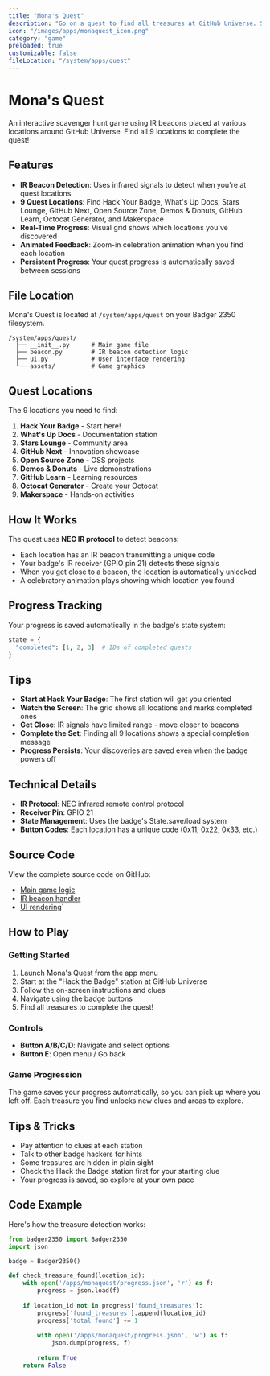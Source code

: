 ```yaml
---
title: "Mona's Quest"
description: "Go on a quest to find all treasures at GitHub Universe. Start with hack the badge station and find instructions there."
icon: "/images/apps/monaquest_icon.png"
category: "game"
preloaded: true
customizable: false
fileLocation: "/system/apps/quest"
---
```


# Mona's Quest

An interactive scavenger hunt game using IR beacons placed at various locations around GitHub Universe. Find all 9 locations to complete the quest!

## Features

- **IR Beacon Detection**: Uses infrared signals to detect when you're at quest locations
- **9 Quest Locations**: Find Hack Your Badge, What's Up Docs, Stars Lounge, GitHub Next, Open Source Zone, Demos & Donuts, GitHub Learn, Octocat Generator, and Makerspace
- **Real-Time Progress**: Visual grid shows which locations you've discovered
- **Animated Feedback**: Zoom-in celebration animation when you find each location
- **Persistent Progress**: Your quest progress is automatically saved between sessions

## File Location

Mona's Quest is located at `/system/apps/quest` on your Badger 2350 filesystem.

```
/system/apps/quest/
  ├── __init__.py      # Main game file
  ├── beacon.py        # IR beacon detection logic
  ├── ui.py            # User interface rendering
  └── assets/          # Game graphics
```

## Quest Locations

The 9 locations you need to find:

1. **Hack Your Badge** - Start here!
2. **What's Up Docs** - Documentation station
3. **Stars Lounge** - Community area
4. **GitHub Next** - Innovation showcase
5. **Open Source Zone** - OSS projects
6. **Demos & Donuts** - Live demonstrations
7. **GitHub Learn** - Learning resources
8. **Octocat Generator** - Create your Octocat
9. **Makerspace** - Hands-on activities

## How It Works

The quest uses **NEC IR protocol** to detect beacons:
- Each location has an IR beacon transmitting a unique code
- Your badge's IR receiver (GPIO pin 21) detects these signals
- When you get close to a beacon, the location is automatically unlocked
- A celebratory animation plays showing which location you found

## Progress Tracking

Your progress is saved automatically in the badge's state system:

```python
state = {
  "completed": [1, 2, 3]  # IDs of completed quests
}
```

## Tips

- **Start at Hack Your Badge**: The first station will get you oriented
- **Watch the Screen**: The grid shows all locations and marks completed ones
- **Get Close**: IR signals have limited range - move closer to beacons
- **Complete the Set**: Finding all 9 locations shows a special completion message
- **Progress Persists**: Your discoveries are saved even when the badge powers off

## Technical Details

- **IR Protocol**: NEC infrared remote control protocol
- **Receiver Pin**: GPIO 21
- **State Management**: Uses the badge's State.save/load system
- **Button Codes**: Each location has a unique code (0x11, 0x22, 0x33, etc.)

## Source Code

View the complete source code on GitHub:
- [Main game logic](https://github.com/badger/tufty/blob/main/badge/apps/quest/__init__.py)
- [IR beacon handler](https://github.com/badger/tufty/blob/main/badge/apps/quest/beacon.py)
- [UI rendering](https://github.com/badger/tufty/blob/main/badge/apps/quest/ui.py)`

## How to Play

### Getting Started

1. Launch Mona's Quest from the app menu
2. Start at the "Hack the Badge" station at GitHub Universe
3. Follow the on-screen instructions and clues
4. Navigate using the badge buttons
5. Find all treasures to complete the quest!

### Controls

- **Button A/B/C/D**: Navigate and select options
- **Button E**: Open menu / Go back

### Game Progression

The game saves your progress automatically, so you can pick up where you left off. Each treasure you find unlocks new clues and areas to explore.

## Tips & Tricks

- Pay attention to clues at each station
- Talk to other badge hackers for hints
- Some treasures are hidden in plain sight
- Check the Hack the Badge station first for your starting clue
- Your progress is saved, so explore at your own pace

## Code Example

Here's how the treasure detection works:

```python
from badger2350 import Badger2350
import json

badge = Badger2350()

def check_treasure_found(location_id):
    with open('/apps/monaquest/progress.json', 'r') as f:
        progress = json.load(f)
    
    if location_id not in progress['found_treasures']:
        progress['found_treasures'].append(location_id)
        progress['total_found'] += 1
        
        with open('/apps/monaquest/progress.json', 'w') as f:
            json.dump(progress, f)
        
        return True
    return False
```
